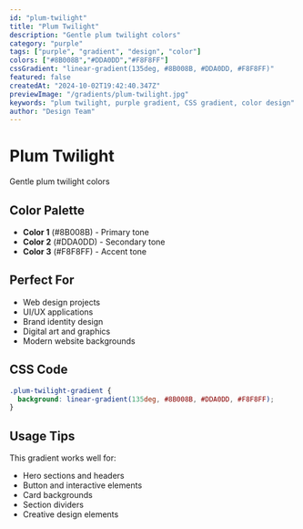 ```yaml
---
id: "plum-twilight"
title: "Plum Twilight"
description: "Gentle plum twilight colors"
category: "purple"
tags: ["purple", "gradient", "design", "color"]
colors: ["#8B008B","#DDA0DD","#F8F8FF"]
cssGradient: "linear-gradient(135deg, #8B008B, #DDA0DD, #F8F8FF)"
featured: false
createdAt: "2024-10-02T19:42:40.347Z"
previewImage: "/gradients/plum-twilight.jpg"
keywords: "plum twilight, purple gradient, CSS gradient, color design"
author: "Design Team"
---
```


# Plum Twilight

Gentle plum twilight colors

## Color Palette

- **Color 1** (#8B008B) - Primary tone
- **Color 2** (#DDA0DD) - Secondary tone
- **Color 3** (#F8F8FF) - Accent tone

## Perfect For

- Web design projects
- UI/UX applications
- Brand identity design
- Digital art and graphics
- Modern website backgrounds

## CSS Code

```css
.plum-twilight-gradient {
  background: linear-gradient(135deg, #8B008B, #DDA0DD, #F8F8FF);
}
```

## Usage Tips

This gradient works well for:
- Hero sections and headers
- Button and interactive elements
- Card backgrounds
- Section dividers
- Creative design elements
